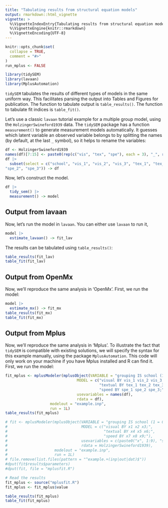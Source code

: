 ---
title: "Tabulating results from structural equation models"
output: rmarkdown::html_vignette
vignette: >
  %\VignetteIndexEntry{Tabulating results from structural equation models}
  %\VignetteEngine{knitr::rmarkdown}
  %\VignetteEncoding{UTF-8}
---

```{r, include = FALSE}
knitr::opts_chunk$set(
  collapse = TRUE,
  comment = "#>"
)
run_mplus <- FALSE
```

```{r setup}
library(tidySEM)
library(lavaan)
library(MplusAutomation)
```

`tidySEM` tabulates the results of different types of models in the same uniform way. This facilitates parsing the output into Tables and Figures for publication. The function to tabulate output is `table_results()`. The function to tabulate fit indices is `table_fit()`.

Let's use a classic `lavaan` tutorial example for a multiple group model, using the `HolzingerSwineford1939` data. The `tidySEM` package has a function `measurement()` to generate measurement models automatically. It guesses which latent variable an observed variable belongs to by splitting the names (by default, at the last `_` symbol), so it helps to rename the variables:

```{r}
df <- HolzingerSwineford1939
names(df)[7:15] <- paste0(rep(c("vis", "tex", "spe"), each = 3), "_", rep(1:3, 3))
df |>
  subset(select = c("school", "vis_1", "vis_2", "vis_3", "tex_1", "tex_2", "tex_3", "spe_1", 
"spe_2", "spe_3")) -> df
```

Now, let's construct the model.

```{r}
df |>
  tidy_sem() |>
  measurement() -> model
```

## Output from lavaan

Now, let's run the model in `lavaan`. You can either use `lavaan` to run it, 

```{r}
model |>
  estimate_lavaan() -> fit_lav
```

The results can be tabulated using `table_results()`:

```{r}
table_results(fit_lav)
table_fit(fit_lav)
```

## Output from OpenMx

Now, we'll reproduce the same analysis in 'OpenMx'. First, we run the model:

```{r}
model |>
  estimate_mx() -> fit_mx
table_results(fit_mx)
table_fit(fit_mx)
```

## Output from Mplus

Now, we'll reproduce the same analysis in 'Mplus'. To illustrate the fact that `tidySEM` is compatible with existing solutions, we will specify the syntax for this example manually, using the package `MplusAutomation`. This code will only work on your machine if you have Mplus installed and R can find it. First, we run the model:

```{r, eval = FALSE, echo = TRUE}
fit_mplus <- mplusModeler(mplusObject(VARIABLE = "grouping IS school (1 = GW 2 = Pas);",
                                MODEL = c("visual BY vis_1 vis_2 vis_3;",
                                          "textual BY tex_1 tex_2 tex_3;",
                                          "speed BY spe_1 spe_2 spe_3;"),
                                usevariables = names(df),
                                rdata = df),
                    modelout = "example.inp",
                    run = 1L)
table_results(fit_mplus)
```
```{r, eval = run_mplus, echo = FALSE}
# fit <- mplusModeler(mplusObject(VARIABLE = "grouping IS school (1 = GW 2 = Pas);",
#                                 MODEL = c("visual BY x1 x2 x3;",
#                                           "textual BY x4 x5 x6;",
#                                           "speed BY x7 x8 x9;"),
#                                 usevariables = c(paste0("x", 1:9), "school"),
#                                 rdata = HolzingerSwineford1939),
#                     modelout = "example.inp",
#                     run = 1L)
# file.remove(list.files(pattern = "^example.+(inp|out|dat)$"))
#dput(fit$results$parameters)
#dput(fit, file = "mplusfit.R")
```
```{r eval = TRUE, echo = FALSE}
# Read the results
fit_mplus <- source("mplusfit.R")
fit_mplus <- fit_mplus$value
```
```{r}
table_results(fit_mplus)
table_fit(fit_mplus)
```


